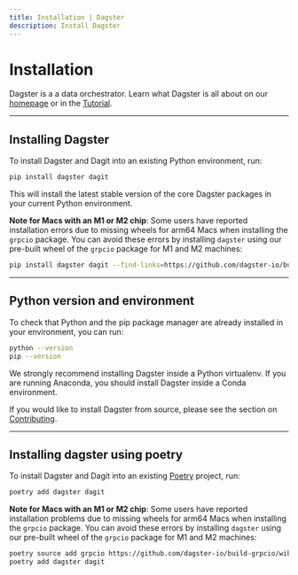 ```yaml
---
title: Installation | Dagster
description: Install Dagster
---
```


# Installation

Dagster is a a data orchestrator. Learn what Dagster is all about on our [homepage](/getting-started) or in the [Tutorial](/tutorial).

---

## Installing Dagster

To install Dagster and Dagit into an existing Python environment, run:

```bash
pip install dagster dagit
```

This will install the latest stable version of the core Dagster packages in your current Python environment.

**Note for Macs with an M1 or M2 chip**: Some users have reported installation errors due to missing wheels for arm64 Macs when installing the `grpcio` package. You can avoid these errors by installing `dagster` using our pre-built wheel of the `grpcio` package for M1 and M2 machines:

```bash
pip install dagster dagit --find-links=https://github.com/dagster-io/build-grpcio/wiki/Wheels
```

---

## Python version and environment

<!-- Lives in: /next/components/mdx/includes/dagster/DagsterVersion.mdx -->

<DagsterVersion />

To check that Python and the pip package manager are already installed in your environment, you can run:

```bash
python --version
pip --version
```

We strongly recommend installing Dagster inside a Python virtualenv. If you are running Anaconda, you should install Dagster inside a Conda environment.

If you would like to install Dagster from source, please see the section on [Contributing](/community/contributing).

---

## Installing dagster using poetry

To install Dagster and Dagit into an existing [Poetry](https://python-poetry.org) project, run:

```bash
poetry add dagster dagit
```

**Note for Macs with an M1 or M2 chip**: Some users have reported installation problems due to missing wheels for arm64 Macs when installing the `grpcio` package. You can avoid these errors by installing `dagster` using our pre-built wheel of the `grpcio` package for M1 and M2 machines:

```bash
poetry source add grpcio https://github.com/dagster-io/build-grpcio/wiki/Wheels
poetry add dagster dagit
```
